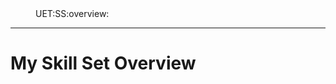:UET:SS:overview:
----
= My Skill Set Overview =

{{local:./img/UET_SS_img/embedded_skill_set.jpg}}
